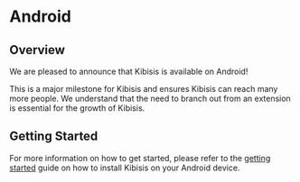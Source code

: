 # Android


<TOCInline
  maxHeadingLevel={4}
  toc={toc}
/>

## Overview

We are pleased to announce that Kibisis is available on Android!

This is a major milestone for Kibisis and ensures Kibisis can reach many more people. We understand that the need to branch out from an extension is essential for the growth of Kibisis.


## Getting Started

For more information on how to get started, please refer to the [getting started](./getting-started) guide on how to install Kibisis on your Android device.
